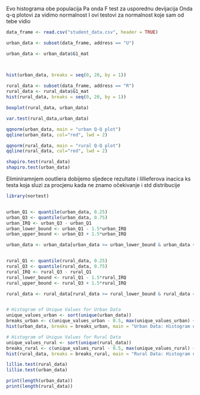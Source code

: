 Evo histograma obe populacija
Pa onda F test za usporednu devijacija
Onda q-q plotovi za vidimo normalnost
I ovi testovi za normalnost koje sam od tebe vidio
```r

data_frame <- read.csv("student_data.csv", header = TRUE)

urban_data <- subset(data_frame, address == "U")

urban_data <- urban_data$G1_mat



hist(urban_data, breaks = seq(0, 20, by = 1))
  
rural_data <- subset(data_frame, address == "R")
rural_data <- rural_data$G1_mat
hist(rural_data, breaks = seq(0, 20, by = 1))

boxplot(rural_data, urban_data)

var.test(rural_data,urban_data)

qqnorm(urban_data, main = "urban Q-Q plot")
qqline(urban_data, col="red", lwd = 2)

qqnorm(rural_data, main = "rural Q-Q plot")
qqline(rural_data, col="red", lwd = 2)

shapiro.test(rural_data)
shapiro.test(urban_data)

```

Eliminiramnjem ooutliera dobijemo sljedece rezultate i lillieferova inacica ks testa koja sluzi za procjenu kada ne znamo očekivanje i std distribucije

```r

library(nortest)


urban_Q1 <- quantile(urban_data, 0.25)
urban_Q3 <- quantile(urban_data, 0.75)
urban_IRQ <- urban_Q3 - urban_Q1
urban_lower_bound <- urban_Q1 - 1.5*urban_IRQ
urban_upper_bound <- urban_Q3 + 1.5*urban_IRQ

urban_data <- urban_data[urban_data >= urban_lower_bound & urban_data <= urban_upper_bound]


rural_Q1 <- quantile(rural_data, 0.25)
rural_Q3 <- quantile(rural_data, 0.75)
rural_IRQ <- rural_Q3 - rural_Q1
rural_lower_bound <- rural_Q1 - 1.5*rural_IRQ
rural_upper_bound <- rural_Q3 + 1.5*rural_IRQ

rural_data <- rural_data[rural_data >= rural_lower_bound & rural_data <= rural_upper_bound]


# Histogram of Unique Values for Urban Data
unique_values_urban <- sort(unique(urban_data))
breaks_urban <- c(unique_values_urban - 0.5, max(unique_values_urban) + 0.5)
hist(urban_data, breaks = breaks_urban, main = "Urban Data: Histogram of Unique Values", xlab = "Grades", col = "skyblue", border = "black")

# Histogram of Unique Values for Rural Data
unique_values_rural <- sort(unique(rural_data))
breaks_rural <- c(unique_values_rural - 0.5, max(unique_values_rural) + 0.5)
hist(rural_data, breaks = breaks_rural, main = "Rural Data: Histogram of Unique Values", xlab = "Grades", col = "palegreen", border = "black")

lillie.test(rural_data)
lillie.test(urban_data)

print(length(urban_data))
print(length(rural_data))

```